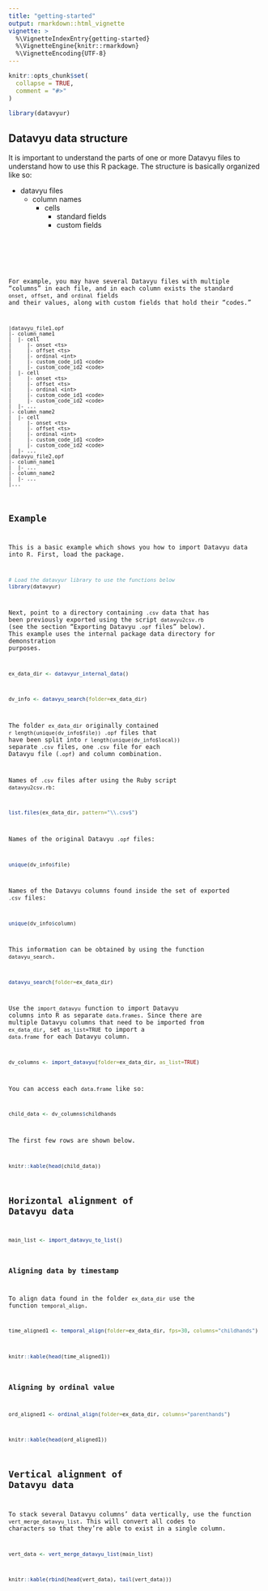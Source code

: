 ```yaml
---
title: "getting-started"
output: rmarkdown::html_vignette
vignette: >
  %\VignetteIndexEntry{getting-started}
  %\VignetteEngine{knitr::rmarkdown}
  %\VignetteEncoding{UTF-8}
---
```


```r
knitr::opts_chunk$set(
  collapse = TRUE,
  comment = "#>"
)
```

```r
library(datavyur)
```


## Datavyu data structure

It is important to understand the parts of one or more Datavyu files to understand how to use this R package. The structure is basically organized like so:

- datavyu files
  - column names
    - cells
      - standard fields <value>
      - custom fields <code>

For example, you may have several Datavyu files with multiple "columns" in each file, and in each column exists the standard `onset`, `offset`, and `ordinal` fields and their values, along with custom fields that hold their "codes."

```
|datavyu_file1.opf
|- column_name1
|  |- cell
|     |- onset <ts>
|     |- offset <ts>
|     |- ordinal <int>
|     |- custom_code_id1 <code>
|     |- custom_code_id2 <code>
|  |- cell
|     |- onset <ts>
|     |- offset <ts>
|     |- ordinal <int>
|     |- custom_code_id1 <code>
|     |- custom_code_id2 <code>
|  |- ...
|- column_name2
|  |- cell
|     |- onset <ts>
|     |- offset <ts>
|     |- ordinal <int>
|     |- custom_code_id1 <code>
|     |- custom_code_id2 <code>
|  |- ...
|datavyu_file2.opf
|- column_name1
|  |- ...
|- column_name2
|  |- ...
|...
```


## Example


This is a basic example which shows you how to import Datavyu data into R. First, load the package.

```r
# Load the datavyur library to use the functions below
library(datavyur)
```

Next, point to a directory containing `.csv` data that has been previously exported using the script `datavyu2csv.rb` (see the section "Exporting Datavyu `.opf` files" below). This example uses the internal package data directory for demonstration purposes.

```r
ex_data_dir <- datavyur_internal_data()
```

```r
dv_info <- datavyu_search(folder=ex_data_dir)
```

The folder `ex_data_dir` originally contained `r length(unique(dv_info$file))` `.opf` files that have been split into `r length(unique(dv_info$local))` separate `.csv` files, one `.csv` file for each Datavyu file (`.opf`) and column combination.

Names of `.csv` files after using the Ruby script `datavyu2csv.rb`:

```r
list.files(ex_data_dir, pattern="\\.csv$")
```

Names of the original Datavyu `.opf` files:

```r
unique(dv_info$file)
```
Names of the Datavyu columns found inside the set of exported `.csv` files:

```r
unique(dv_info$column)
```

This information can be obtained by using the function `datavyu_search`.

```r
datavyu_search(folder=ex_data_dir)
```

Use the `import_datavyu` function to import Datavyu columns into R as separate `data.frames`.
Since there are multiple Datavyu columns that need to be imported from `ex_data_dir`, set `as_list=TRUE` to import a `data.frame` for each Datavyu column.

```r
dv_columns <- import_datavyu(folder=ex_data_dir, as_list=TRUE)
```

You can access each `data.frame` like so:

```r
child_data <- dv_columns$childhands
```

The first few rows are shown below.

```r
knitr::kable(head(child_data))
```

## Horizontal alignment of Datavyu data

```r
main_list <- import_datavyu_to_list()
```

### Aligning data by timestamp

To align data found in the folder `ex_data_dir` use the function `temporal_align`.

```r
time_aligned1 <- temporal_align(folder=ex_data_dir, fps=30, columns="childhands")
```

```r
knitr::kable(head(time_aligned1))
```

### Aligning by ordinal value

```r
ord_aligned1 <- ordinal_align(folder=ex_data_dir, columns="parenthands")
```

```r
knitr::kable(head(ord_aligned1))
```

## Vertical alignment of Datavyu data

To stack several Datavyu columns' data vertically, use the function `vert_merge_datavyu_list`. This will convert all codes to characters so that they're able to exist in a single column.

```r
vert_data <- vert_merge_datavyu_list(main_list)
```

```r
knitr::kable(rbind(head(vert_data), tail(vert_data)))
```
